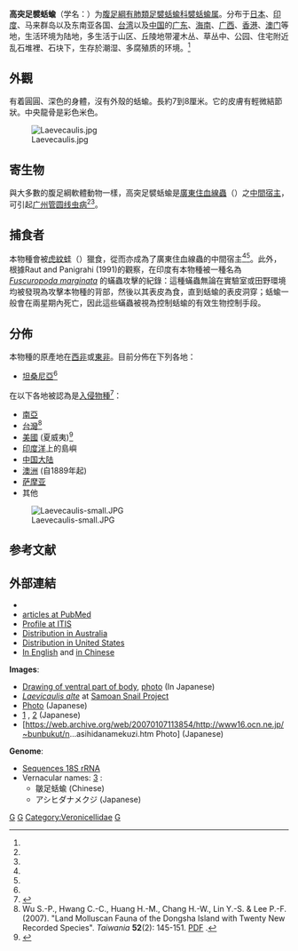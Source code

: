 {{Speciesbox
 | taxon = Laevicaulis alte
 | image = Laevecaulis-2.jpg
 | image_caption = ''[[Laevicaulis_alte|Laevicaulis alte]]''
 | authority = ({{tsl|en|André Étienne d'Audebert de Férussac||Férussac}}, 1822)<ref name='id11144' />
 | synonyms =
*''Vaginula alte'' <small>Férussac, 1821</small>
*''Vaginulus alte'' <small>Férussac, 1821</small>
}}

'''高突足襞蛞蝓'''（学名：{{lang|la|''Laevicaulis alte''}}）为[[腹足綱|腹足綱]][[有肺類|有肺類]][[足襞蛞蝓科|足襞蛞蝓科]][[襞蛞蝓属|襞蛞蝓属]]。分布于[[日本|日本]]、[[印度|印度]]、马来群岛以及东南亚各国、[[台湾|台湾]]以及[[中国|中国]]的[[广东|广东]]、[[海南|海南]]、[[广西|广西]]、[[香港|香港]]、[[澳门|澳门]]等地，生活环境为陆地，多生活于山区、丘陵地带灌木丛、草丛中、公园、住宅附近乱石堆裡、石块下，生存於潮湿、多腐殖质的环境。<ref name='id11144'/>

==外觀==
有着圓圓、深色的身體，沒有外殼的蛞蝓。長約7到8厘米。它的皮膚有輕微結節狀。中央龍骨是彩色米色。

[[File:Laevecaulis.jpg|left]]

==寄生物==
與大多數的腹足綱軟體動物一樣，高突足襞蛞蝓是[[廣東住血線蟲|廣東住血線蟲]]（{{lang|la|''Angiostrongylus cantonensis''}}）之[[中間宿主|中間宿主]]，可引起[[广州管圆线虫病|广州管圆线虫病]]<ref name=sunrise /><ref name=Env&Eco />。

==捕食者==
本物種會被[[虎紋蛙|虎紋蛙]]（{{lang|la|''Rana tigrina''}}）獵食，從而亦成為了廣東住血線蟲的中間宿主<ref name=sunrise /><ref name=Env&Eco />。此外，根據Raut and Panigrahi (1991)的觀察，在印度有本物種被一種名為''[[Fuscuropoda_marginata|Fuscuropoda marginata]]'' {{small|(C.L. Koch)}}的蟎蟲攻擊的紀錄：這種蟎蟲無論在實驗室或田野環境均被發現為攻擊本物種的背部，然後以其表皮為食，直到蛞蝓的表皮洞穿；蛞蝓一般會在兩星期內死亡，因此這些蟎蟲被視為控制蛞蝓的有效生物控制手段{{r|Fain 2004|Raut et Panigrahi 1991}}。

==分佈==
本物種的原產地在[[西非|西非]]或[[東非|東非]]。目前分佈在下列各地：
* [[坦桑尼亞|坦桑尼亞]]<ref name="Rowson 2010" />

在以下各地被認為是[[入侵物種|入侵物種]]<ref>{{cite web |url=http://www.invasive.org/browse/subimages.cfm?sub=10951 |title=''Laevicaulis alte'' (Ferussac) |accessdate=2016-10-05 |work=invasive.org |language=en |archive-date=2016-10-05 |archive-url=https://web.archive.org/web/20161005173336/http://www.invasive.org/browse/subimages.cfm?sub=10951 |dead-url=no }}</ref>{{r|Fain 2004}}：
* [[南亞|南亞]]
* [[台灣|台灣]]<ref name="Wu 2007">Wu S.-P., Hwang C.-C., Huang H.-M., Chang H.-W., Lin Y.-S. & Lee P.-F. (2007). "Land Molluscan Fauna of the Dongsha Island with Twenty New Recorded Species". ''Taiwania'' '''52'''(2): 145-151. [http://tai2.ntu.edu.tw/taiwania/pdf/tai.2007.52.2.145.pdf PDF] {{Wayback|url=http://tai2.ntu.edu.tw/taiwania/pdf/tai.2007.52.2.145.pdf |date=20110718024709 }}.</ref>
* [[美國|美國]] (夏威夷)<ref>{{Cite web |url=http://www.natureserve.org/explorer/servlet/NatureServe?searchName=Laevicaulis+alte |title=存档副本 |accessdate=2016-10-04 |archive-date=2008-10-11 |archive-url=https://web.archive.org/web/20081011030050/http://www.natureserve.org/explorer/servlet/NatureServe?searchName=Laevicaulis+alte |dead-url=no }}</ref>
* [[印度洋|印度洋]]上的島嶼
*[[中国大陆|中国大陆]]
* [[澳洲|澳洲]] (自1889年起)
* [[萨摩亚|萨摩亚]]
* 其他

[[File:Laevecaulis-small.JPG|thumb]]

==参考文献==
{{reflist|refs=
<ref name=Env&Eco>{{cite journal |authors=Muthumani et al. |year=1992 |title=Biological control of veronicellid slug Laevicaulis alte using frog as a predator |journal=Environment and Ecology |volume=10 |issue=3 |pages=649-652 |language=en }}</ref>
<ref name="Fain 2004">{{cite book
 |chapter-url=https://ebookcentral-proquest-com.ezproxy.hkpl.gov.hk/lib/hkpl-ebooks/reader.action?docID=301669&query=#
 |chapter=Chapter 11 Mites (Acari) Parasitic and Predaceous on Terrestrial Gastropods
 |last=Fain |first=Alexandre
 |pages=505
 |url=http://ebookcentral.proquest.com/lib/hkpl-ebooks/detail.action?docID=301669.
 |title=Natural Enemies of Terrestrial Molluscs
 |editor1=Barker, G.
 |publisher=CABI via ProQuest Ebook Central, hkpl-ebooks
 |year=2004 
 |access-date=2021-08-31 |language=en }}</ref>
<ref name='id11144'>{{cite web
 | url =http://www.bioinfo.cn/db05/BjdwSpecies.php?action=view&id=11144 | deadurl =yes| archiveurl =https://web.archive.org/web/20160305051431/http://www.bioinfo.cn/db05/BjdwSpecies.php?action=view&id=11144
 | title =高突足襞蛞蝓| work =《中国动物物种编目数据库》| publisher =中国科学院微生物研究所| author =中国科学院动物研究所
 | accessdate =2009-04-28| archivedate =2016-03-05
 | language = zh-hans }}</ref>
<ref name="Raut et Panigrahi 1991">{{cite book
 |last1=Raut |first1=S. K.
 |last2=Panigrahi |first2=A.
 |year=1991
 |chapter=The mite ''Fuscuropoda marginata'' (C.L. Koch) for the control of pest slugs ''Laevicaulis alte'' (Ferussac)
 |title=Modern Acarology |volume=Vol. 2
 |editor1=F Dusbabek
 |editor2=V. Bukva
 |publisher=Academia Prague and SPB Academic Publishing bv
 |location=[[海牙|The Hague]]
 |pages=pp. 683-687
 |access-date=2021-08-31 |language=en }}</ref>
<ref name="Rowson 2010">{{cite journal |last1=Rowson |first1=B. |last2=Warren |first2=B. H. |last3=Ngereza |first3=C. F. |year=2010 |title=Terrestrial molluscs of Pemba Island, Zanzibar, Tanzania, and its status as an "oceanic" island |journal=''[[ZooKeys|ZooKeys]]'' |volume=70 |pages=1-39 |doi=10.3897/zookeys.70.762 |language=en }}</ref>
<ref name=sunrise>{{cite web |url=http://homepage.sunrise.ch/mysunrise/choegger/Slugs/Antagonists.html |archiveurl=https://web.archive.org/web/20071214020100/http://homepage.sunrise.ch/mysunrise/choegger/Slugs/Antagonists.html |archivedate=2007-12-14 |accessdate=2016-10-05 |title=Antagonists of Slugs and Snails: A Bibliography of Sources and a List of Citations grouped according to Taxon of the Antagonists |editor=C.H. Högger |location=[[Bülach|Bülach]] |language=en |deadurl=yes }}</ref>
}}

==外部連結==
{{Wikispecies-inline|Laevicaulis alte}}
* {{NCBI|id=74076|title=''Laevicaulis alte''}}
* [http://www.ncbi.nlm.nih.gov/entrez/query.fcgi?cmd=Search&db=PubMed&term=Laevicaulis+alte&tool=QuerySuggestion articles at PubMed]
* [http://www.itis.usda.gov/servlet/SingleRpt/SingleRpt?search_topic=TSN&search_value=78771 Profile at ITIS]{{dead link|date=2018年2月 |bot=InternetArchiveBot |fix-attempted=yes }}
* [http://www.ento.csiro.au/aicn/system/c_4293.htm Distribution in Australia] {{Wayback|url=http://www.ento.csiro.au/aicn/system/c_4293.htm |date=20160303191620 }}
* [http://www.natureserve.org/explorer/servlet/NatureServe?searchName=Laevicaulis+alte Distribution in United States] {{Wayback|url=http://www.natureserve.org/explorer/servlet/NatureServe?searchName=Laevicaulis+alte |date=20081011030050 }}
* [http://shell.sinica.edu.tw/english/shellpic_T.php?id=1863&science=Vaginulus%20alte In English] {{Wayback|url=http://shell.sinica.edu.tw/english/shellpic_T.php?id=1863&science=Vaginulus%20alte |date=20161005174835 }} and [http://shell.sinica.edu.tw/chinese/shellpic_T.php?id=1863&science=Vaginulus%20alte in Chinese] {{Wayback|url=http://shell.sinica.edu.tw/chinese/shellpic_T.php?id=1863&science=Vaginulus%20alte |date=20161005174445 }}
'''Images''':
* [https://web.archive.org/web/20070212003529/http://munakobu.hp.infoseek.co.jp/asihidatoha.html Drawing of ventral part of body], [https://web.archive.org/web/20070208004931/http://munakobu.hp.infoseek.co.jp/ photo] (In Japanese)
* [https://web.archive.org/web/20041213011627/http://www2.bishopmuseum.org/PBS/samoasnail/idguide.asp?taxID=1946249400 ''Laevicaulis alte''] at  [http://www2.bishopmuseum.org/PBS/samoasnail/ Samoan Snail Project]
* [https://web.archive.org/web/20060516181938/http://home.att.ne.jp/banana/yamoyo/ashdn-1.htm Photo] (Japanese)
* [http://seastar.cocolog-nifty.com/1st/cat286670/] {{Wayback|url=http://seastar.cocolog-nifty.com/1st/cat286670/ |date=20161005175407 }}, [http://seastar.cocolog-nifty.com/1st/2004/06/post_16.html] {{Wayback|url=http://seastar.cocolog-nifty.com/1st/2004/06/post_16.html |date=20161005175234 }} (Japanese)
* [https://web.archive.org/web/20070107113854/http://www16.ocn.ne.jp/~bunbukut/n...asihidanamekuzi.htm Photo] (Japanese)

'''Genome''':
* [http://www.psb.ugent.be/rRNA/ssu/data/LaealtX9.EAN Sequences 18S rRNA]
* Vernacular names: [http://www.biolib.cz/cz/taxonnames/id132895] {{Wayback|url=http://www.biolib.cz/cz/taxonnames/id132895 |date=20160305095858 }}:
** 皺足蛞蝓 (Chinese)
** アシヒダナメクジ (Japanese)

{{taxonbar}}
[[Category:_1822年描述的动物|G]]
[[Category:襞蛞蝓属|G]]
[[Category:Veronicellidae|Category:Veronicellidae]]
[[Category:入侵軟體動物種|G]]